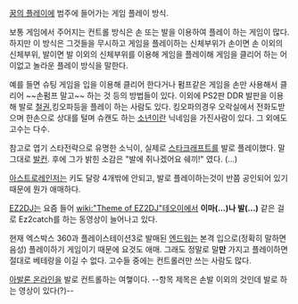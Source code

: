[[꿈의 플레이]]에 범주에 들어가는 게임 플레이 방식.

보통 게임에서 주어지는 컨트롤 방식은 손 또는 발을 이용하여 플레이 하는 게임이 많다. 하지만 이 방식은 그것들을 무시하고 게임을 플레이하는 신체부위가 손이면 손 이외의 신체부위, 발이면 발 이외의 신체부위를 이용해 게임을 플레이해 게임을 클리어 하는 어이없고 놀라운 플레이 방식을 말한다.

예를 들면 슈팅 게임을 입을 이용해 클리어 한다거나 펌프같은 게임을 손만 사용해서 클리어 ~~손펌프 말고~~ 하는 것 등의 방법들이 있다.
이외에 PS2판 DDR 발판을 이용해 발로 [[철권]],킹오파등을 플레이 하는 사람도 있다.
킹오파의경우 오락실에서 전화도받으며 한손으로 상대를 털며 슈캔도 하는 [[소년]]이란 닉네임을 가진사람이 있다. 그 외에도 고수는 다수.


참고로 엽기 스타전략으로 유명한 소닉이, 실제로 [[스타크래프트]]를 발로 플레이했다. 말그대로 [[발컨]]. 후에 그가 밝힌 소감은 "발에 쥐나겠어요 쉐끼!" 였다. (...)

[[아스트로레인저]]는 키도 달랑 4개밖에 안되고, 발로 플레이하는것이 반쯤 공인되어 있기 때문에 뭔가 애매하다.

[[EZ2DJ]]는 요즘 들어 [[wiki:"Theme of EZ2DJ"테오이]]에서 '''이마(...)나 발(...)''' 같은 걸로 Ez2catch를 하는 동영상이 늘어나고 있다. 

현재 엑스박스 360과 플레이스테이션3로 발매된 [[엔드워]]는 본격 입으로(정확히 말하면 음성) 플레이하기 게임이기 때문에 요것도 애매. 그래도 정말로 말'''만''' 가지고 플레이하면 절대로 베테랑을 이길 수 없다. 고수들 중에는 컨트롤러만 쓰는 사람도 많다.

{{{#!html
<object wmode="transparent" width="400" height="345" classid="clsid:d27cdb6e-ae6d-11cf-96b8-444553540000" codebase="http://fpdownload.macromedia.com/pub/shockwave/cabs/flash/swflash.cab#version=9,0,28,0" id="V000341423"><param name="movie" value="http://play.tagstory.com/player/TS00@V000341423@S000000001" /><param name="allowScriptAccess" value="always" /><param name="allowFullScreen" value="true" /><param name="quality" value="high" /><embed src="http://play.tagstory.com/player/TS00@V000341423@S000000001" width="400" height="345" name="V000341423" allowScriptAccess="always" allowFullScreen="true" quality="high" type="application/x-shockwave-flash" pluginspage="http://www.macromedia.com/go/getflashplayer"></embed></object>
}}}
[[아발론 온라인]]을 발로 컨트롤하는 여햏이다. 
--항목 제목은 손발 이외의 것인데 발로 하는 영상이 있다(?)--

